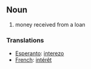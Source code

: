==Noun==

# money received from a loan

===Translations===
*[[Esperanto]]: [[interezo]]
*[[French]]: [[intérêt]]